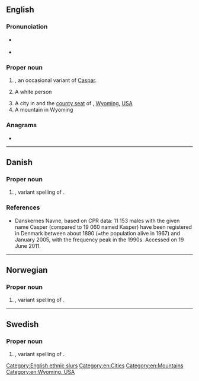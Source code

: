 ==English==
{{wp|Casper (disambiguation)}}

===Pronunciation===
* {{a|GA}} {{IPA|/ˈkæspɚ/|lang=en}}
* {{audio|En-au-Casper.ogg|Audio (AU)|lang=en}}

===Proper noun===
{{en-proper noun}}

# {{given name|lang=en|male|from=Old Persian}}, an occasional variant of [[Caspar]].
# {{lb|en|offensive|slang}} A white person
# A city in and the [[county seat]] of {{l|en|Natrona County}}, [[Wyoming]], [[USA]]
# A mountain in Wyoming

===Anagrams===
* {{anagrams|en|a=aceprs|Pacers|Scaper|capers|crapes|e-scrap|escarp|pacers|parsec|recaps|scaper|scrape|secpar|spacer}}

[[Category:English ethnic slurs]]
[[Category:en:Cities]]
[[Category:en:Mountains]]
[[Category:en:Wyoming, USA]]

----

==Danish==

===Proper noun===
{{da-proper noun}}

# {{given name|male|lang=da}}, variant spelling of {{l|da|Kasper}}.

===References===
* [http://www.danskernesnavne.navneforskning.ku.dk/ ] Danskernes Navne, based on CPR data: 11 153 males with the given name Casper (compared to 19 060 named Kasper) have been registered in Denmark between about 1890 (=the population alive in 1967) and January 2005, with the frequency peak in the 1990s. Accessed on 19 June 2011.

----

==Norwegian==

===Proper noun===
{{no-proper noun}}

# {{given name|male|lang=no}}, variant spelling of {{l|no|Kasper}}.

----

==Swedish==

===Proper noun===
{{sv-proper noun|c}}

# {{given name|male|lang=sv}}, variant spelling of {{l|sv|Kasper}}.